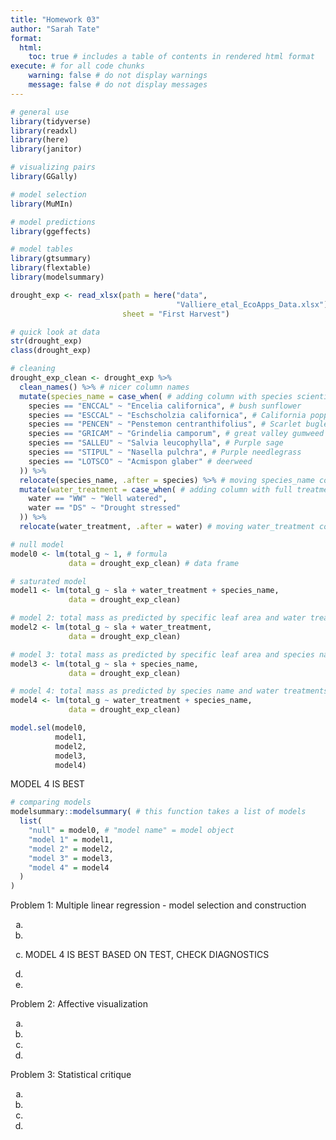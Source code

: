 ```yaml
---
title: "Homework 03"
author: "Sarah Tate"
format:
  html: 
    toc: true # includes a table of contents in rendered html format
execute: # for all code chunks
    warning: false # do not display warnings
    message: false # do not display messages
---
```


```r
# general use
library(tidyverse)
library(readxl)
library(here)
library(janitor)

# visualizing pairs
library(GGally)

# model selection
library(MuMIn)

# model predictions
library(ggeffects)

# model tables
library(gtsummary)
library(flextable)
library(modelsummary)

drought_exp <- read_xlsx(path = here("data", 
                                     "Valliere_etal_EcoApps_Data.xlsx"),
                         sheet = "First Harvest")

# quick look at data 
str(drought_exp)
class(drought_exp)
```


```r
# cleaning
drought_exp_clean <- drought_exp %>% 
  clean_names() %>% # nicer column names
  mutate(species_name = case_when( # adding column with species scientific names
    species == "ENCCAL" ~ "Encelia californica", # bush sunflower
    species == "ESCCAL" ~ "Eschscholzia californica", # California poppy
    species == "PENCEN" ~ "Penstemon centranthifolius", # Scarlet bugler
    species == "GRICAM" ~ "Grindelia camporum", # great valley gumweed
    species == "SALLEU" ~ "Salvia leucophylla", # Purple sage
    species == "STIPUL" ~ "Nasella pulchra", # Purple needlegrass
    species == "LOTSCO" ~ "Acmispon glaber" # deerweed
  )) %>% 
  relocate(species_name, .after = species) %>% # moving species_name column after species
  mutate(water_treatment = case_when( # adding column with full treatment names
    water == "WW" ~ "Well watered",
    water == "DS" ~ "Drought stressed"
  )) %>% 
  relocate(water_treatment, .after = water) # moving water_treatment column after water
```

```r
# null model
model0 <- lm(total_g ~ 1, # formula
             data = drought_exp_clean) # data frame

# saturated model
model1 <- lm(total_g ~ sla + water_treatment + species_name,
             data = drought_exp_clean)

# model 2: total mass as predicted by specific leaf area and water treatment
model2 <- lm(total_g ~ sla + water_treatment,
             data = drought_exp_clean)

# model 3: total mass as predicted by specific leaf area and species name
model3 <- lm(total_g ~ sla + species_name,
             data = drought_exp_clean)

# model 4: total mass as predicted by species name and water treatments
model4 <- lm(total_g ~ water_treatment + species_name,
             data = drought_exp_clean)
```

```r
model.sel(model0,
          model1, 
          model2, 
          model3,
          model4)
```
MODEL 4 IS BEST


```r
# comparing models
modelsummary::modelsummary( # this function takes a list of models
  list( 
    "null" = model0, # "model name" = model object
    "model 1" = model1,
    "model 2" = model2,
    "model 3" = model3,
    "model 4" = model4
  )
) 
```




Problem 1: Multiple linear regression - model selection and construction

a)

b)

c) MODEL 4 IS BEST BASED ON TEST, CHECK DIAGNOSTICS

d)

e)


Problem 2: Affective visualization


a)

b)

c)

d)


Problem 3: Statistical critique


a)

b)

c)

d)





